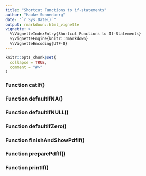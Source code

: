```yaml
---
title: "Shortcut Functions to if-statements"
author: "Hauke Sonnenberg"
date: "`r Sys.Date()`"
output: rmarkdown::html_vignette
vignette: >
  %\VignetteIndexEntry{Shortcut Functions to If-Statements}
  %\VignetteEngine{knitr::rmarkdown}
  %\VignetteEncoding{UTF-8}
---
```


```r
knitr::opts_chunk$set(
  collapse = TRUE,
  comment = "#>"
)
```

### Function catIf()
### Function defaultIfNA()
### Function defaultIfNULL()
### Function defaultIfZero()
### Function finishAndShowPdfIf()
### Function preparePdfIf()
### Function printIf()
